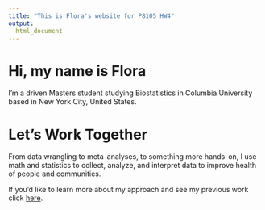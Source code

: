```yaml
---
title: "This is Flora's website for P8105 HW4"
output: 
  html_document
---
```


# Hi, my name is Flora

I'm a driven Masters student studying Biostatistics in Columbia University based in New York City, United States.

# Let's Work Together 

From data wrangling to meta-analyses, to something more hands-on, I use math and statistics to collect, analyze, and interpret data to improve health of people and communities. 

If you'd like to learn more about my approach and see my previous work click [here](work.html).   

